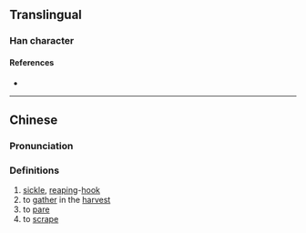 {{character info/new}}
==Translingual==

===Han character===
{{Han char|rn=18|rad=刀|as=03|sn=5|four=|canj=MLN|ids=⿰工刂}}

====References====
* {{Han ref|kx=0136.150|hdz=10324.010|uh=34DA|ud=13530}}

----

==Chinese==
{{zh-forms}}

===Pronunciation===
{{zh-pron
|m=gōng
|c=gung1,geoi6,kung4
|mc=y
|oc=
|ma=
|cat=n,v
}}

===Definitions===
{{zh-hanzi}}

# [[sickle]], [[reaping]]-[[hook]]
# to [[gather]] in the [[harvest]]
# to [[pare]]
# to [[scrape]]